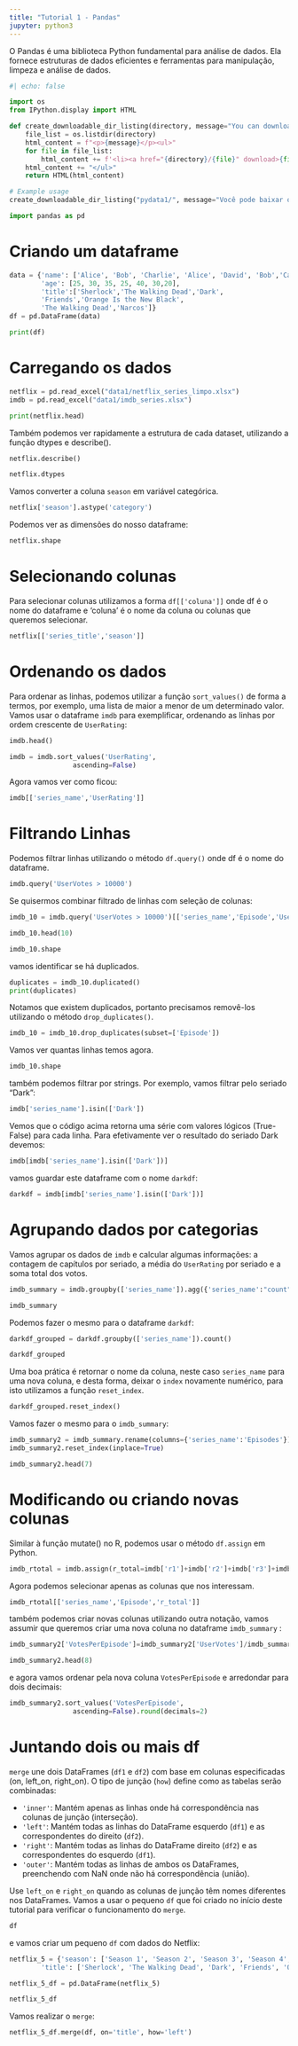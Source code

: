 ```yaml
---
title: "Tutorial 1 - Pandas"
jupyter: python3
---
```


O Pandas é uma biblioteca Python fundamental para análise de dados. Ela fornece estruturas de dados eficientes e ferramentas para manipulação, limpeza e análise de dados.

```python
#| echo: false

import os
from IPython.display import HTML

def create_downloadable_dir_listing(directory, message="You can download the data here."):
    file_list = os.listdir(directory)
    html_content = f"<p>{message}</p><ul>"
    for file in file_list:
        html_content += f'<li><a href="{directory}/{file}" download>{file}</a></li>'
    html_content += "</ul>"
    return HTML(html_content) 

# Example usage
create_downloadable_dir_listing("pydata1/", message="Você pode baixar os dados aqui.")
```

```python
import pandas as pd
```

# Criando um dataframe

```python
data = {'name': ['Alice', 'Bob', 'Charlie', 'Alice', 'David', 'Bob','Camille'],
        'age': [25, 30, 35, 25, 40, 30,20],
        'title':['Sherlock','The Walking Dead','Dark',
        'Friends','Orange Is the New Black',
        'The Walking Dead','Narcos']}
df = pd.DataFrame(data)
```

```python
print(df)
```

# Carregando os dados

```python
netflix = pd.read_excel("data1/netflix_series_limpo.xlsx")
imdb = pd.read_excel("data1/imdb_series.xlsx")
```

```python
print(netflix.head)
```

Também podemos ver rapidamente a estrutura de cada dataset, utilizando a função dtypes e describe().

```python
netflix.describe()
```

```python
netflix.dtypes
```

Vamos converter a coluna `season` em variável categórica.

```python

netflix['season'].astype('category')
```

Podemos ver as dimensões do nosso dataframe:

```python
netflix.shape
```

# Selecionando colunas

Para selecionar colunas utilizamos a forma `df[['coluna']]` onde df é o nome do dataframe e 'coluna' é o nome da coluna ou colunas que queremos selecionar.

```python
netflix[['series_title','season']]
```

# Ordenando os dados

Para ordenar as linhas, podemos utilizar a função `sort_values()` de forma a termos, por exemplo, uma lista de maior a menor de um determinado valor. Vamos usar o dataframe `imdb` para exemplificar, ordenando as linhas por ordem crescente de `UserRating`:

```python
imdb.head()
```

```python
imdb = imdb.sort_values('UserRating',
                ascending=False)
```

Agora vamos ver como ficou:

```python
imdb[['series_name','UserRating']]
```

# Filtrando Linhas

Podemos filtrar linhas utilizando o método `df.query()` onde df é o nome do dataframe.

```python
imdb.query('UserVotes > 10000')
```

Se quisermos combinar filtrado de linhas com seleção de colunas:

```python
imdb_10 = imdb.query('UserVotes > 10000')[['series_name','Episode','UserRating','UserVotes']]
```

```python
imdb_10.head(10)
```

```python
imdb_10.shape
```

vamos identificar se há duplicados.

```python
duplicates = imdb_10.duplicated()
print(duplicates)
```

Notamos que existem duplicados, portanto precisamos removê-los utilizando o método `drop_duplicates()`.

```python
imdb_10 = imdb_10.drop_duplicates(subset=['Episode'])
```

Vamos ver quantas linhas temos agora.

```python
imdb_10.shape
```

também podemos filtrar por strings. Por exemplo, vamos filtrar pelo seriado "Dark":

```python
imdb['series_name'].isin(['Dark'])
```

Vemos que o código acima retorna uma série com valores lógicos (True-False) para cada linha. Para efetivamente ver o resultado do seriado Dark devemos:

```python
imdb[imdb['series_name'].isin(['Dark'])]
```

vamos guardar este dataframe com o nome `darkdf`:

```python
darkdf = imdb[imdb['series_name'].isin(['Dark'])]
```

# Agrupando dados por categorias

Vamos agrupar os dados de `imdb` e calcular algumas informações: a contagem de capítulos por seriado, a média do `UserRating` por seriado e a soma total dos votos.

```python
imdb_summary = imdb.groupby(['series_name']).agg({'series_name':"count",'UserRating':'mean','UserVotes':'sum'})
```

```python
imdb_summary
```

Podemos fazer o mesmo para o dataframe `darkdf`:

```python
darkdf_grouped = darkdf.groupby(['series_name']).count()

darkdf_grouped
```

Uma boa prática é retornar o nome da coluna, neste caso `series_name` para uma nova coluna, e desta forma, deixar o `index` novamente numérico, para isto utilizamos a função `reset_index`.

```python

darkdf_grouped.reset_index()
```

Vamos fazer o mesmo para o `imdb_summary`:

```python
imdb_summary2 = imdb_summary.rename(columns={'series_name':'Episodes'})
imdb_summary2.reset_index(inplace=True)

imdb_summary2.head(7)
```

# Modificando ou criando novas colunas

Similar à função mutate() no R, podemos usar o método `df.assign` em Python.

```python
imdb_rtotal = imdb.assign(r_total=imdb['r1']+imdb['r2']+imdb['r3']+imdb['r4']+imdb['r5']+imdb['r6']+imdb['r7']+imdb['r8']+imdb['r9']+imdb['r10'])
```

Agora podemos selecionar apenas as colunas que nos interessam.

```python
imdb_rtotal[['series_name','Episode','r_total']]
```

também podemos criar novas colunas utilizando outra notação, vamos assumir que queremos criar uma nova coluna no dataframe `imdb_summary` :

```python

imdb_summary2['VotesPerEpisode']=imdb_summary2['UserVotes']/imdb_summary2['Episodes']

imdb_summary2.head(8)
```

e agora vamos ordenar pela nova coluna `VotesPerEpisode` e arredondar para dois decimais:

```python
imdb_summary2.sort_values('VotesPerEpisode',
                ascending=False).round(decimals=2)
```

# Juntando dois ou mais df

`merge` une dois DataFrames (`df1` e `df2`) com base em colunas especificadas (on, left_on, right_on). O tipo de junção (`how`) define como as tabelas serão combinadas:

-   `'inner'`: Mantém apenas as linhas onde há correspondência nas colunas de junção (interseção).
-   `'left'`: Mantém todas as linhas do DataFrame esquerdo (`df1`) e as correspondentes do direito (`df2`).
-   `'right'`: Mantém todas as linhas do DataFrame direito (`df2`) e as correspondentes do esquerdo (`df1`).
-   `'outer'`: Mantém todas as linhas de ambos os DataFrames, preenchendo com NaN onde não há correspondência (união).

Use `left_on` e `right_on` quando as colunas de junção têm nomes diferentes nos DataFrames. Vamos a usar o pequeno `df` que foi criado no início deste tutorial para verificar o funcionamento do `merge`.

```python
df
```

e vamos criar um pequeno `df` com dados do Netflix:

```python
netflix_5 = {'season': ['Season 1', 'Season 2', 'Season 3', 'Season 4', 'Season 5', 'Part 1','Part 2'],
        'title': ['Sherlock', 'The Walking Dead', 'Dark', 'Friends', 'Orange Is the New Black', 'The Walking Dead','Narcos']}

netflix_5_df = pd.DataFrame(netflix_5)

netflix_5_df
```

Vamos realizar o `merge`:

```python
netflix_5_df.merge(df, on='title', how='left')
```
